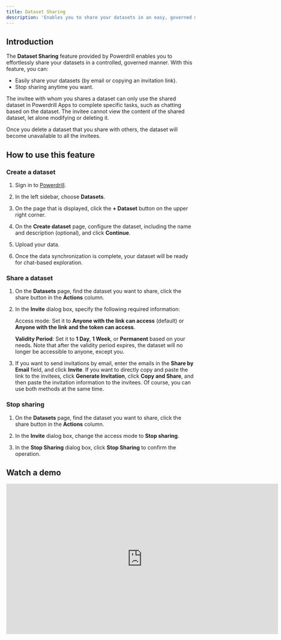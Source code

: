 ```yaml
---
title: Dataset Sharing
description: 'Enables you to share your datasets in an easy, governed manner'
---
```


## Introduction

The **Dataset Sharing** feature provided by Powerdrill enables you to effortlessly share your datasets in a controlled, governed manner. With this feature, you can:

* Easily share your datasets (by email or copying an invitation link).
* Stop sharing anytime you want.

The invitee with whom you shares a dataset can only use the shared dataset in Powerdrill Apps to complete specific tasks, such as chatting based on the dataset. The invitee cannot view the content of the shared dataset, let alone modifying or deleting it.

Once you delete a dataset that you share with others, the dataset will become unavailable to all the invitees.



## How to use this feature


### Create a dataset

1. Sign in to [Powerdrill](https://powerdrill.ai).

2. In the left sidebar, choose **Datasets**.

3. On the page that is displayed, click the **+ Dataset** button on the upper right corner.

4. On the **Create dataset** page, configure the dataset, including the name and description (optional), and click **Continue**.

5. Upload your data.

6. Once the data synchronization is complete, your dataset will be ready for chat-based exploration.



### Share a dataset

1. On the **Datasets** page, find the dataset you want to share, click the share button in the **Actions** column.

2. In the **Invite** dialog box, specify the following required information:

    Access mode: Set it to **Anyone with the link can access** (default) or **Anyone with the link and the token can access**. 

    **Validity Period**: Set it to **1 Day**, **1 Week**, or **Permanent** based on your needs. Note that after the validity period expires, the dataset will no longer be accessible to anyone, except you.

3. If you want to send invitations by email, enter the emails in the **Share by Email** field, and click **Invite**. If you want to directly copy and paste the link to the invitees, click **Generate Invitation**, click **Copy and Share**, and then paste the invitation information to the invitees. Of course, you can use both methods at the same time.

### Stop sharing

1. On the **Datasets** page, find the dataset you want to share, click the share button in the **Actions** column.

2. In the **Invite** dialog box, change the access mode to **Stop sharing**.

3. In the **Stop Sharing** dialog box, click **Stop Sharing** to confirm the operation.



## Watch a demo


<iframe width="724" height="400" src="https://www.youtube.com/embed/z_DPB7A1Jg8" title="Dataset sharing - https://powerdrill.ai" frameborder="0" allow="accelerometer; autoplay; clipboard-write; encrypted-media; gyroscope; picture-in-picture; web-share" allowfullscreen></iframe>




<MySnippet beta="community" />